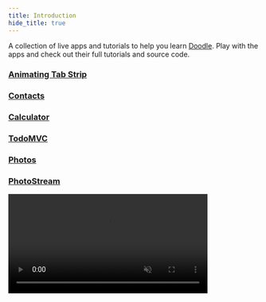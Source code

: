 ```yaml
---
title: Introduction
hide_title: true
---
```


A collection of live apps and tutorials to help you learn [Doodle](https://nacular.github.io/doodle). Play with the apps and check out their
full tutorials and source code.

### [Animating Tab Strip](tabstrip.mdx)

<DoodleCodeBlock functionName="tabStrip" height="300" />

### [Contacts](contacts.mdx)

<DoodleCodeBlock functionName="contacts" height="700" />

### [Calculator](calculator.mdx)

<DoodleCodeBlock functionName="calculator" height="500" />

### [TodoMVC](todo.mdx)

<DoodleCodeBlock functionName="todo" height="700" />

### [Photos](photos.mdx)

<DoodleCodeBlock functionName="photos" height="500" />

### [PhotoStream](photostream.mdx)

<div style={{textAlign:'center', margin: '3em 0'}}>
    <video autoPlay loop muted playsInline width="400px">
      <source type="video/mp4" src="/doodle-tutorials/photo_stream_desktop.mov"/>
      <p>Your browser does not support the video element.</p>
    </video>
</div>